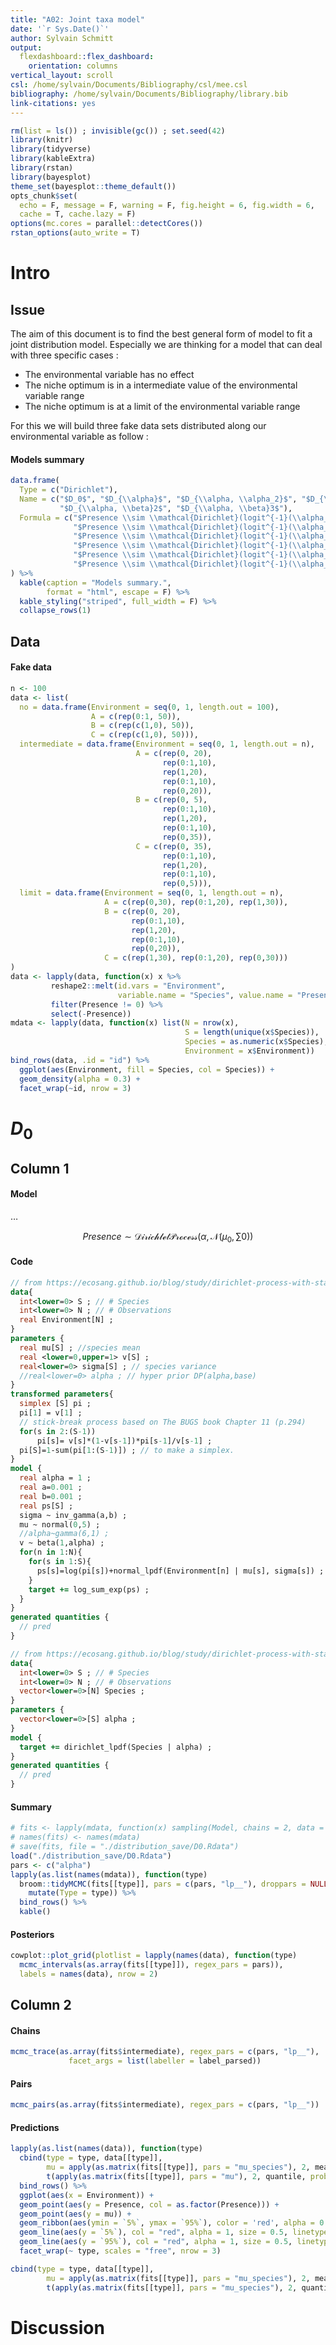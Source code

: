 ```yaml
---
title: "A02: Joint taxa model"
date: '`r Sys.Date()`'
author: Sylvain Schmitt
output: 
  flexdashboard::flex_dashboard:
    orientation: columns
vertical_layout: scroll
csl: /home/sylvain/Documents/Bibliography/csl/mee.csl
bibliography: /home/sylvain/Documents/Bibliography/library.bib
link-citations: yes
---
```


```r
rm(list = ls()) ; invisible(gc()) ; set.seed(42)
library(knitr)
library(tidyverse)
library(kableExtra)
library(rstan)
library(bayesplot)
theme_set(bayesplot::theme_default())
opts_chunk$set(
  echo = F, message = F, warning = F, fig.height = 6, fig.width = 6,
  cache = T, cache.lazy = F)
options(mc.cores = parallel::detectCores())
rstan_options(auto_write = T)
```

Intro
==================

Issue {data-width=200}
-------------------------------------

The aim of this document is to find the best general form of model to fit a joint distribution model. Especially we are thinking for a model that can deal with three specific cases :

* The environmental variable has no effect
* The niche optimum is in a intermediate value of the environmental variable range
* The niche optimum is at a limit of the environmental variable range

For this we will build three fake data sets distributed along our environmental variable as follow :

#### Models summary

```r
data.frame(
  Type = c("Dirichlet"),
  Name = c("$D_0$", "$D_{\\alpha}$", "$D_{\\alpha, \\alpha_2}$", "$D_{\\alpha, \\beta}$",
           "$D_{\\alpha, \\beta}2$", "$D_{\\alpha, \\beta}3$"),
  Formula = c("$Presence \\sim \\mathcal{Dirichlet}(logit^{-1}(\\alpha_0))$",
              "$Presence \\sim \\mathcal{Dirichlet}(logit^{-1}(\\alpha_0+\\alpha*Environment))$",
              "$Presence \\sim \\mathcal{Dirichlet}(logit^{-1}(\\alpha_0+\\alpha*Environment+\\alpha_2*Environment^2))$",
              "$Presence \\sim \\mathcal{Dirichlet}(logit^{-1}(\\alpha_0+\\alpha*Environment+Environment^{\\beta}))$",
              "$Presence \\sim \\mathcal{Dirichlet}(logit^{-1}(\\alpha_0+\\alpha*(Environment+Environment^{\\beta})))$",
              "$Presence \\sim \\mathcal{Dirichlet}(logit^{-1}(\\alpha_0+Environment^{\\alpha}+Environment^{\\beta}))$")  
) %>% 
  kable(caption = "Models summary.",
        format = "html", escape = F) %>% 
  kable_styling("striped", full_width = F) %>% 
  collapse_rows(1)
```


Data {data-width=200}
-------------------------------------

#### Fake data

```r
n <- 100
data <- list(
  no = data.frame(Environment = seq(0, 1, length.out = 100),
                  A = c(rep(0:1, 50)),
                  B = c(rep(c(1,0), 50)),
                  C = c(rep(c(1,0), 50))),
  intermediate = data.frame(Environment = seq(0, 1, length.out = n),
                            A = c(rep(0, 20), 
                                  rep(0:1,10),
                                  rep(1,20),
                                  rep(0:1,10),
                                  rep(0,20)),
                            B = c(rep(0, 5), 
                                  rep(0:1,10),
                                  rep(1,20),
                                  rep(0:1,10),
                                  rep(0,35)),
                            C = c(rep(0, 35), 
                                  rep(0:1,10),
                                  rep(1,20),
                                  rep(0:1,10),
                                  rep(0,5))),
  limit = data.frame(Environment = seq(0, 1, length.out = n), 
                     A = c(rep(0,30), rep(0:1,20), rep(1,30)),
                     B = c(rep(0, 20), 
                           rep(0:1,10),
                           rep(1,20),
                           rep(0:1,10),
                           rep(0,20)),
                     C = c(rep(1,30), rep(0:1,20), rep(0,30)))
)
data <- lapply(data, function(x) x %>% 
         reshape2::melt(id.vars = "Environment", 
                        variable.name = "Species", value.name = "Presence") %>% 
         filter(Presence != 0) %>% 
         select(-Presence))
mdata <- lapply(data, function(x) list(N = nrow(x),
                                       S = length(unique(x$Species)),
                                       Species = as.numeric(x$Species),
                                       Environment = x$Environment))
bind_rows(data, .id = "id") %>% 
  ggplot(aes(Environment, fill = Species, col = Species)) + 
  geom_density(alpha = 0.3) +  
  facet_wrap(~id, nrow = 3)
```

$D_0$
==================

Column 1
-------------------------------------

#### Model

...

$$Presence \sim \mathcal{DirichletProcess}(\alpha,\mathcal{N}(\mu_0,\sum0))$$

#### Code

```stan
// from https://ecosang.github.io/blog/study/dirichlet-process-with-stan/
data{
  int<lower=0> S ; // # Species
  int<lower=0> N ; // # Observations
  real Environment[N] ;
}
parameters {
  real mu[S] ; //species mean
  real <lower=0,upper=1> v[S] ;
  real<lower=0> sigma[S] ; // species variance
  //real<lower=0> alpha ; // hyper prior DP(alpha,base)
}
transformed parameters{
  simplex [S] pi ;
  pi[1] = v[1] ;
  // stick-break process based on The BUGS book Chapter 11 (p.294)
  for(s in 2:(S-1))
      pi[s]= v[s]*(1-v[s-1])*pi[s-1]/v[s-1] ; 
  pi[S]=1-sum(pi[1:(S-1)]) ; // to make a simplex.
}
model {
  real alpha = 1 ;
  real a=0.001 ;
  real b=0.001 ;
  real ps[S] ;
  sigma ~ inv_gamma(a,b) ;
  mu ~ normal(0,5) ;
  //alpha~gamma(6,1) ;
  v ~ beta(1,alpha) ;
  for(n in 1:N){
    for(s in 1:S){
      ps[s]=log(pi[s])+normal_lpdf(Environment[n] | mu[s], sigma[s]) ;
    }
    target += log_sum_exp(ps) ;
  }
}
generated quantities {
  // pred
}
```

```stan
// from https://ecosang.github.io/blog/study/dirichlet-process-with-stan/
data{
  int<lower=0> S ; // # Species
  int<lower=0> N ; // # Observations
  vector<lower=0>[N] Species ;
}
parameters {
  vector<lower=0>[S] alpha ;
}
model {
  target += dirichlet_lpdf(Species | alpha) ;
}
generated quantities {
  // pred
}
```

#### Summary

```r
# fits <- lapply(mdata, function(x) sampling(Model, chains = 2, data = x))
# names(fits) <- names(mdata)
# save(fits, file = "./distribution_save/D0.Rdata")
load("./distribution_save/D0.Rdata")
pars <- c("alpha")
lapply(as.list(names(mdata)), function(type)
  broom::tidyMCMC(fits[[type]], pars = c(pars, "lp__"), droppars = NULL, rhat = T) %>%
    mutate(Type = type)) %>%
  bind_rows() %>%
  kable()
```

#### Posteriors

```r
cowplot::plot_grid(plotlist = lapply(names(data), function(type)
  mcmc_intervals(as.array(fits[[type]]), regex_pars = pars)),
  labels = names(data), nrow = 2)
```

Column 2
-------------------------------------

#### Chains

```r
mcmc_trace(as.array(fits$intermediate), regex_pars = c(pars, "lp__"),
             facet_args = list(labeller = label_parsed))
```

#### Pairs

```r
mcmc_pairs(as.array(fits$intermediate), regex_pars = c(pars, "lp__"))
```

#### Predictions

```r
lapply(as.list(names(data)), function(type)
  cbind(type = type, data[[type]],
        mu = apply(as.matrix(fits[[type]], pars = "mu_species"), 2, mean),
        t(apply(as.matrix(fits[[type]], pars = "mu"), 2, quantile, probs = c(0.05, 0.95))))) %>%
  bind_rows() %>%
  ggplot(aes(x = Environment)) +
  geom_point(aes(y = Presence, col = as.factor(Presence))) +
  geom_point(aes(y = mu)) +
  geom_ribbon(aes(ymin = `5%`, ymax = `95%`), color = 'red', alpha = 0.2) +
  geom_line(aes(y = `5%`), col = "red", alpha = 1, size = 0.5, linetype = "dashed") +
  geom_line(aes(y = `95%`), col = "red", alpha = 1, size = 0.5, linetype = "dashed") +
  facet_wrap(~ type, scales = "free", nrow = 3)

cbind(type = type, data[[type]],
        mu = apply(as.matrix(fits[[type]], pars = "mu_species"), 2, mean),
        t(apply(as.matrix(fits[[type]], pars = "mu_species"), 2, quantile, probs = c(0.05, 0.95))))
```

<!-- $B_{\alpha}$ -->
<!-- ================== -->

<!-- Column 1 -->
<!-- ------------------------------------- -->

<!-- #### Model -->

<!-- $B_{\alpha}$ is a Bernoulli logistic regression estimating a sigmoidal incresing or decreasing $\alpha$ along the whole environmental gradient in addition to the intercept $\alpha_0$. $B_{\alpha}$ is responding well to the optimum in the limit of the environmental range and to no effect from the environmental variable. But $B_{\alpha}$ can't detect ecological optimum in the middle of the ecological range besides it's the most commonly used model ! -->

<!-- $$Presence \sim \mathcal{Bernoulli}(logit(\alpha_0+\alpha*Environment))$$ -->

<!-- #### Code -->

<!-- ```{stan , output.var="Model", echo=T, eval=F} -->
<!--   data { -->
<!--     int<lower=1> N ; // # obs -->
<!--     int<lower=0, upper=1> Presence[N] ; -->
<!--     vector[N] Environment ; -->
<!--     vector<lower=0, upper=1>[N] weights ; -->
<!--   } -->
<!--   parameters { -->
<!--     real alpha_0 ; // Intercept -->
<!--     real alpha ; // sigmoidal slope -->
<!--   } -->
<!--   model { -->
<!--     target += weights*bernoulli_logit_lpmf(Presence | alpha_0 + alpha*Environment) ; -->
<!--   } -->
<!--   generated quantities { -->
<!--     vector<lower=0, upper=1>[N] mu ; -->
<!--     mu = inv_logit(alpha_0 + alpha*Environment) ; -->
<!--   } -->
<!-- ``` -->

<!-- #### Summary -->

<!-- ```{r } -->
<!-- # fits <- lapply(mdata, function(x) sampling(Model, chains = 2, data = x)) -->
<!-- # names(fits) <- names(mdata) -->
<!-- # save(fits, file = "./distribution_save/Balpha.Rdata") -->
<!-- load("./distribution_save/Balpha.Rdata") -->
<!-- pars <- c("alpha_0", "alpha") -->
<!-- lapply(as.list(names(mdata)), function(type) -->
<!--   broom::tidyMCMC(fits[[type]], pars = c(pars, "lp__"), droppars = NULL, rhat = T) %>% -->
<!--     mutate(Type = type)) %>% -->
<!--   bind_rows() %>% -->
<!--   kable() -->
<!-- ``` -->

<!-- #### Posteriors -->

<!-- ```{r , fig.cap="Model parameters posterior."} -->
<!-- cowplot::plot_grid(plotlist = lapply(names(data), function(type) -->
<!--   mcmc_intervals(as.array(fits[[type]]), pars = pars)), -->
<!--   labels = names(data), nrow = 2) -->
<!-- ``` -->

<!-- Column 2 -->
<!-- ------------------------------------- -->

<!-- #### Chains -->

<!-- ```{r , fig.cap="Markov chains trace plot after warmup for intermediate data."} -->
<!-- mcmc_trace(as.array(fits$limit), pars = c(pars, "lp__"), -->
<!--              facet_args = list(labeller = label_parsed)) -->
<!-- ``` -->

<!-- #### Pairs -->

<!-- ```{r , fig.cap="Markov chains pairs plot after warmup  for intermediate data."} -->
<!-- mcmc_pairs(as.array(fits$limit), pars = c(pars, "lp__")) -->
<!-- ``` -->

<!-- #### Predictions -->

<!-- ```{r , fig.cap="Predictions."} -->
<!-- lapply(as.list(names(data)), function(type) -->
<!--   cbind(type = type, data[[type]], -->
<!--         mu = apply(as.matrix(fits[[type]], pars = "mu"), 2, mean), -->
<!--         t(apply(as.matrix(fits[[type]], pars = "mu"), 2, quantile, probs = c(0.05, 0.95))))) %>%  -->
<!--   bind_rows() %>%  -->
<!--   ggplot(aes(x = Environment)) + -->
<!--   geom_point(aes(y = Presence, col = as.factor(Presence))) + -->
<!--   geom_point(aes(y = mu)) + -->
<!--   geom_ribbon(aes(ymin = `5%`, ymax = `95%`), color = 'red', alpha = 0.2) + -->
<!--   geom_line(aes(y = `5%`), col = "red", alpha = 1, size = 0.5, linetype = "dashed") + -->
<!--   geom_line(aes(y = `95%`), col = "red", alpha = 1, size = 0.5, linetype = "dashed") + -->
<!--   facet_wrap(~ type, scales = "free", nrow = 3) -->
<!-- ``` -->

<!-- $B_{\alpha, \alpha_2}$ -->
<!-- ================== -->

<!-- Column 1 -->
<!-- ------------------------------------- -->

<!-- #### Model -->

<!-- $B_{\alpha, \alpha_2}$ is a Bernoulli logistic regression allowing a quadratic form in addition to sigmoids with the $\alpha_2$ parameter. $B_{\alpha, \alpha_2}$ is giving the expected result in every case. -->

<!-- $$Presence \sim \mathcal{Bernoulli}(logit^{-1}(\alpha_0 + \alpha*Environment+\alpha_2*Environment^2))$$ -->

<!-- #### Code -->

<!-- ```{stan , output.var="Model", echo=T, eval=F} -->
<!--   data { -->
<!--     int<lower=1> N ; // # obs -->
<!--     int<lower=0, upper=1> Presence[N] ; -->
<!--     vector[N] Environment ; -->
<!--     vector<lower=0, upper=1>[N] weights ; -->
<!--   } -->
<!--   parameters { -->
<!--     real alpha_0 ; // intercept -->
<!--     real alpha ; // sigmoidal slope -->
<!--     real alpha_2 ; // quadratic form -->
<!--   } -->
<!--   model { -->
<!--     target += weights*bernoulli_logit_lpmf(Presence | alpha_0 + alpha*Environment + alpha_2 * Environment .* Environment) ; -->
<!--   } -->
<!--   generated quantities { -->
<!--     vector<lower=0, upper=1>[N] theta ; -->
<!--     theta = inv_logit(alpha_0 + alpha * Environment  + alpha_2 * Environment .* Environment) ; -->
<!--   } -->
<!-- ``` -->

<!-- #### Summary -->

<!-- ```{r } -->
<!-- # fits <- lapply(mdata, function(x) sampling(Model, chains = 2, data = x)) -->
<!-- # names(fits) <- names(mdata) -->
<!-- # save(fits, file = "./distribution_save/Balpha2.Rdata") -->
<!-- load("./distribution_save/Balpha2.Rdata") -->
<!-- pars <- c("alpha_0", "alpha", "alpha_2") -->
<!-- lapply(as.list(names(mdata)), function(type) -->
<!--   broom::tidyMCMC(fits[[type]], pars = c(pars, "lp__"), droppars = NULL, rhat = T) %>% -->
<!--     mutate(Type = type)) %>% -->
<!--   bind_rows() %>% -->
<!--   kable() -->
<!-- ``` -->

<!-- #### Posteriors -->

<!-- ```{r , fig.cap="Model parameters posterior."} -->
<!-- cowplot::plot_grid(plotlist = lapply(names(data), function(type) -->
<!--   mcmc_intervals(as.array(fits[[type]]), pars = pars)), -->
<!--   labels = names(data), nrow = 2) -->
<!-- ``` -->

<!-- Column 2 -->
<!-- ------------------------------------- -->

<!-- #### Chains -->

<!-- ```{r , fig.cap="Markov chains trace plot after warmup for intermediate data."} -->
<!-- mcmc_trace(as.array(fits$intermediate), pars = c(pars, "lp__"), -->
<!--              facet_args = list(labeller = label_parsed)) -->
<!-- ``` -->

<!-- #### Pairs -->

<!-- ```{r , fig.cap="Markov chains pairs plot after warmup  for intermediate data."} -->
<!-- mcmc_pairs(as.array(fits$intermediate), pars = c(pars, "lp__")) -->
<!-- ``` -->

<!-- #### Predictions -->

<!-- ```{r , fig.cap="Predictions."} -->
<!-- lapply(as.list(names(data)), function(type) -->
<!--   cbind(type = type, data[[type]], -->
<!--         mu = apply(as.matrix(fits[[type]], pars = "theta"), 2, mean), -->
<!--         t(apply(as.matrix(fits[[type]], pars = "theta"), 2, quantile, probs = c(0.05, 0.95))))) %>% -->
<!--   bind_rows() %>% -->
<!--   ggplot(aes(x = Environment)) + -->
<!--   geom_point(aes(y = Presence, col = as.factor(Presence))) + -->
<!--   geom_point(aes(y = mu)) + -->
<!--   geom_ribbon(aes(ymin = `5%`, ymax = `95%`), color = 'red', alpha = 0.2) + -->
<!--   geom_line(aes(y = `5%`), col = "red", alpha = 1, size = 0.5, linetype = "dashed") + -->
<!--   geom_line(aes(y = `95%`), col = "red", alpha = 1, size = 0.5, linetype = "dashed") + -->
<!--   facet_wrap(~ type, scales = "free", nrow = 3) -->
<!-- ``` -->

<!-- $B_{\alpha, \beta}$ -->
<!-- ================== -->

<!-- Column 1 -->
<!-- ------------------------------------- -->

<!-- #### Model -->

<!-- $B_{\alpha, \beta}$ is a Bernoulli logistic regression allowing a polynomial form in addition to sigmoids with the $\beta$ power parameter on the environmental variable. $B_{\alpha, \beta}$ is not dealing well with the intermediate niche optimum case. -->

<!-- $$Presence \sim \mathcal{Bernoulli}(logit^{-1}(\alpha_0 + \alpha*Environment+Environment^{\beta}))$$ -->

<!-- #### Code -->

<!-- ```{stan , output.var="Model", echo=T, eval=F} -->
<!--   data { -->
<!--     int<lower=1> N ; // # obs -->
<!--     int<lower=0, upper=1> Presence[N] ; -->
<!--     vector[N] Environment ; -->
<!--     vector<lower=0, upper=1>[N] weights ; -->
<!--   } -->
<!--   parameters { -->
<!--     real alpha_0 ; // Intercept -->
<!--     real alpha ; // sigmoidal slope -->
<!--     real<lower=0, upper=4> beta ; // power form -->
<!--   } -->
<!--   model { -->
<!--     for(n in 1:N) -->
<!--       target += weights*bernoulli_logit_lpmf(Presence[n] | alpha_0 + alpha*Environment[n] + pow(Environment[n], beta)) ; -->
<!--   } -->
<!--   generated quantities { -->
<!--     vector<lower=0, upper=1>[N] theta ; -->
<!--     for(n in 1:N) -->
<!--       theta[n] = inv_logit(alpha_0 + alpha * Environment[n]  + pow(Environment[n], beta)) ; -->
<!--   } -->
<!-- ``` -->

<!-- #### Summary -->

<!-- ```{r } -->
<!-- # fits <- lapply(mdata, function(x) sampling(Model, chains = 2, data = x)) -->
<!-- # names(fits) <- names(mdata) -->
<!-- # save(fits, file = "./distribution_save/Bbeta.Rdata") -->
<!-- load("./distribution_save/Bbeta.Rdata") -->
<!-- pars <- c("alpha_0", "alpha", "beta") -->
<!-- lapply(as.list(names(mdata)), function(type) -->
<!--   broom::tidyMCMC(fits[[type]], pars = c(pars, "lp__"), droppars = NULL, rhat = T) %>% -->
<!--     mutate(Type = type)) %>% -->
<!--   bind_rows() %>% -->
<!--   kable() -->
<!-- ``` -->

<!-- #### Posteriors -->

<!-- ```{r , fig.cap="Model parameters posterior."} -->
<!-- cowplot::plot_grid(plotlist = lapply(names(data), function(type) -->
<!--   mcmc_intervals(as.array(fits[[type]]), pars = pars)), -->
<!--   labels = names(data), nrow = 2) -->
<!-- ``` -->

<!-- Column 2 -->
<!-- ------------------------------------- -->

<!-- #### Chains -->

<!-- ```{r , fig.cap="Markov chains trace plot after warmup for limit data."} -->
<!-- mcmc_trace(as.array(fits$limit), pars = c(pars, "lp__"), -->
<!--              facet_args = list(labeller = label_parsed)) -->
<!-- ``` -->

<!-- #### Pairs -->

<!-- ```{r , fig.cap="Markov chains pairs plot after warmup  for limit data."} -->
<!-- mcmc_pairs(as.array(fits$limit), pars = c(pars, "lp__")) -->
<!-- ``` -->

<!-- #### Predictions -->

<!-- ```{r , fig.cap="Predictions."} -->
<!-- lapply(as.list(names(data)), function(type) -->
<!--   cbind(type = type, data[[type]], -->
<!--         mu = apply(as.matrix(fits[[type]], pars = "theta"), 2, mean), -->
<!--         t(apply(as.matrix(fits[[type]], pars = "theta"), 2, quantile, probs = c(0.05, 0.95))))) %>% -->
<!--   bind_rows() %>% -->
<!--   ggplot(aes(x = Environment)) + -->
<!--   geom_point(aes(y = Presence, col = as.factor(Presence))) + -->
<!--   geom_point(aes(y = mu)) + -->
<!--   geom_ribbon(aes(ymin = `5%`, ymax = `95%`), color = 'red', alpha = 0.2) + -->
<!--   geom_line(aes(y = `5%`), col = "red", alpha = 1, size = 0.5, linetype = "dashed") + -->
<!--   geom_line(aes(y = `95%`), col = "red", alpha = 1, size = 0.5, linetype = "dashed") + -->
<!--   facet_wrap(~ type, scales = "free", nrow = 3) -->
<!-- ``` -->

<!-- $B_{\alpha, \beta}2$ -->
<!-- ================== -->

<!-- Column 1 -->
<!-- ------------------------------------- -->

<!-- #### Model -->

<!-- $B_{\alpha, \beta}2$ is a Bernoulli logistic regression allowing a polynomial form in addition to sigmoids with the $\beta$ power parameter on the environmental variable. $B_{\alpha, \beta}2$ is not dealing well with the intermediate niche optimum case. -->

<!-- $$Presence \sim \mathcal{Bernoulli}(logit^{-1}(\alpha_0 + \alpha*(Environment+Environment^{\beta})))$$ -->

<!-- #### Code -->

<!-- ```{stan , output.var="Model", echo=T, eval=F} -->
<!--   data { -->
<!--     int<lower=1> N ; // # obs -->
<!--     int<lower=0, upper=1> Presence[N] ; -->
<!--     vector[N] Environment ; -->
<!--     vector<lower=0, upper=1>[N] weights ; -->
<!--   } -->
<!--   parameters { -->
<!--     real alpha_0 ; // intercept -->
<!--     real alpha ; // sigmoidal slope -->
<!--     real<lower=0, upper=4> beta ; // power form -->
<!--   } -->
<!--   model { -->
<!--     for(n in 1:N) -->
<!--       target += weights*bernoulli_logit_lpmf(Presence[n] | alpha_0 + alpha*(Environment[n] + pow(Environment[n], beta))) ; -->
<!--   } -->
<!--   generated quantities { -->
<!--     vector<lower=0, upper=1>[N] theta ; -->
<!--     for(n in 1:N) -->
<!--       theta[n] = inv_logit(alpha_0 + alpha*(Environment[n]  + pow(Environment[n], beta))) ; -->
<!--   } -->
<!-- ``` -->

<!-- #### Summary -->

<!-- ```{r } -->
<!-- # fits <- lapply(mdata, function(x) sampling(Model, chains = 2, data = x)) -->
<!-- # names(fits) <- names(mdata) -->
<!-- # save(fits, file = "./distribution_save/Bbeta2.Rdata") -->
<!-- load("./distribution_save/Bbeta2.Rdata") -->
<!-- pars <- c("alpha_0", "alpha", "beta") -->
<!-- lapply(as.list(names(mdata)), function(type) -->
<!--   broom::tidyMCMC(fits[[type]], pars = c(pars, "lp__"), droppars = NULL, rhat = T) %>% -->
<!--     mutate(Type = type)) %>% -->
<!--   bind_rows() %>% -->
<!--   kable() -->
<!-- ``` -->

<!-- #### Posteriors -->

<!-- ```{r , fig.cap="Model parameters posterior."} -->
<!-- cowplot::plot_grid(plotlist = lapply(names(data), function(type) -->
<!--   mcmc_intervals(as.array(fits[[type]]), pars = pars)), -->
<!--   labels = names(data), nrow = 2) -->
<!-- ``` -->

<!-- Column 2 -->
<!-- ------------------------------------- -->

<!-- #### Chains -->

<!-- ```{r , fig.cap="Markov chains trace plot after warmup for limit data."} -->
<!-- mcmc_trace(as.array(fits$limit), pars = c(pars, "lp__"), -->
<!--              facet_args = list(labeller = label_parsed)) -->
<!-- ``` -->

<!-- #### Pairs -->

<!-- ```{r , fig.cap="Markov chains pairs plot after warmup  for limit data."} -->
<!-- mcmc_pairs(as.array(fits$limit), pars = c(pars, "lp__")) -->
<!-- ``` -->

<!-- #### Predictions -->

<!-- ```{r , fig.cap="Predictions."} -->
<!-- lapply(as.list(names(data)), function(type) -->
<!--   cbind(type = type, data[[type]], -->
<!--         mu = apply(as.matrix(fits[[type]], pars = "theta"), 2, mean), -->
<!--         t(apply(as.matrix(fits[[type]], pars = "theta"), 2, quantile, probs = c(0.05, 0.95))))) %>% -->
<!--   bind_rows() %>% -->
<!--   ggplot(aes(x = Environment)) + -->
<!--   geom_point(aes(y = Presence, col = as.factor(Presence))) + -->
<!--   geom_point(aes(y = mu)) + -->
<!--   geom_ribbon(aes(ymin = `5%`, ymax = `95%`), color = 'red', alpha = 0.2) + -->
<!--   geom_line(aes(y = `5%`), col = "red", alpha = 1, size = 0.5, linetype = "dashed") + -->
<!--   geom_line(aes(y = `95%`), col = "red", alpha = 1, size = 0.5, linetype = "dashed") + -->
<!--   facet_wrap(~ type, scales = "free", nrow = 3) -->
<!-- ``` -->

<!-- $B_{\alpha, \beta}3$ -->
<!-- ================== -->

<!-- Column 1 -->
<!-- ------------------------------------- -->

<!-- #### Model -->

<!-- $B_{\alpha, \beta}3$ is a Bernoulli logistic regression allowing a polynomial form in addition to sigmoids with the $\beta$ power parameter on the environmental variable.$B_{\alpha, \beta}3$ is not dealing well with the intermediate niche optimum case. -->

<!-- $$Presence \sim \mathcal{Bernoulli}(logit^{-1}(\alpha_0+Environment^{\alpha}+Environment^{\beta})))~|~\alpha<\beta$$ -->

<!-- #### Code -->

<!-- ```{stan , output.var="Model", echo=T, eval=F} -->
<!--   data { -->
<!--     int<lower=1> N ; // # obs -->
<!--     int<lower=0, upper=1> Presence[N] ; -->
<!--     vector[N] Environment ; -->
<!--     vector<lower=0, upper=1>[N] weights ; -->
<!--   } -->
<!--   parameters { -->
<!--     real alpha_0 ; // intercept -->
<!--     real<lower=0, upper=4> beta ; // second power form -->
<!--     real<lower=0, upper=beta> alpha ; // first power form -->
<!--   } -->
<!--   model { -->
<!--     for(n in 1:N) -->
<!--       target += weights*bernoulli_logit_lpmf(Presence[n] | alpha_0 + pow(Environment[n], alpha) + pow(Environment[n], beta)) ; -->
<!--   } -->
<!--   generated quantities { -->
<!--     vector<lower=0, upper=1>[N] theta ; -->
<!--     for(n in 1:N) -->
<!--       theta[n] = inv_logit(alpha_0 + pow(Environment[n], alpha) + pow(Environment[n], beta)) ; -->
<!--   } -->
<!-- ``` -->

<!-- #### Summary -->

<!-- ```{r } -->
<!-- # fits <- lapply(mdata, function(x) sampling(Model, chains = 2, data = x)) -->
<!-- # names(fits) <- names(mdata) -->
<!-- # save(fits, file = "./distribution_save/Bbeta3.Rdata") -->
<!-- load("./distribution_save/Bbeta3.Rdata") -->
<!-- pars <- c("alpha_0", "alpha", "beta") -->
<!-- lapply(as.list(names(mdata)), function(type) -->
<!--   broom::tidyMCMC(fits[[type]], pars = c(pars, "lp__"), droppars = NULL, rhat = T) %>% -->
<!--     mutate(Type = type)) %>% -->
<!--   bind_rows() %>% -->
<!--   kable() -->
<!-- ``` -->

<!-- #### Posteriors -->

<!-- ```{r , fig.cap="Model parameters posterior."} -->
<!-- cowplot::plot_grid(plotlist = lapply(names(data), function(type) -->
<!--   mcmc_intervals(as.array(fits[[type]]), pars = pars)), -->
<!--   labels = names(data), nrow = 2) -->
<!-- ``` -->

<!-- Column 2 -->
<!-- ------------------------------------- -->

<!-- #### Chains -->

<!-- ```{r , fig.cap="Markov chains trace plot after warmup for limit data."} -->
<!-- mcmc_trace(as.array(fits$limit), pars = c(pars, "lp__"), -->
<!--              facet_args = list(labeller = label_parsed)) -->
<!-- ``` -->

<!-- #### Pairs -->

<!-- ```{r , fig.cap="Markov chains pairs plot after warmup  for limit data."} -->
<!-- mcmc_pairs(as.array(fits$limit), pars = c(pars, "lp__")) -->
<!-- ``` -->

<!-- #### Predictions -->

<!-- ```{r , fig.cap="Predictions."} -->
<!-- lapply(as.list(names(data)), function(type) -->
<!--   cbind(type = type, data[[type]], -->
<!--         mu = apply(as.matrix(fits[[type]], pars = "theta"), 2, mean), -->
<!--         t(apply(as.matrix(fits[[type]], pars = "theta"), 2, quantile, probs = c(0.05, 0.95))))) %>% -->
<!--   bind_rows() %>% -->
<!--   ggplot(aes(x = Environment)) + -->
<!--   geom_point(aes(y = Presence, col = as.factor(Presence))) + -->
<!--   geom_point(aes(y = mu)) + -->
<!--   geom_ribbon(aes(ymin = `5%`, ymax = `95%`), color = 'red', alpha = 0.2) + -->
<!--   geom_line(aes(y = `5%`), col = "red", alpha = 1, size = 0.5, linetype = "dashed") + -->
<!--   geom_line(aes(y = `95%`), col = "red", alpha = 1, size = 0.5, linetype = "dashed") + -->
<!--   facet_wrap(~ type, scales = "free", nrow = 3) -->
<!-- ``` -->

# Discussion

